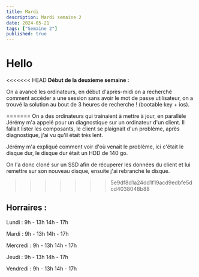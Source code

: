 ```yaml
---
title: Mardi
description: Mardi semaine 2
date: 2024-05-21
tags: ["Semaine 2"]
published: true
---
```



# Hello

<<<<<<< HEAD
__Début de la deuxieme semaine :__


On a avancé les ordinateurs, en début d'après-midi on a recherché comment accéder a une session sans avoir le mot de passe utilisateur, on a trouvé la solution au bout de 3 heures
de recherche ! (bootable key + ios).

=======
On a des ordinateurs qui trainaient à mettre à jour, en parallèle Jérémy m'a appelé pour un diagnostique sur un ordinateur d'un client.
Il fallait lister les composants, le client se plaignait d'un problème, après diagnostique, j'ai vu qu'il était très lent.

Jérémy m'a expliqué comment voir d'où venait le problème, ici c'était le disque dur, le disque dur était un HDD de 140 go. 

On l'a donc cloné sur un SSD afin de récuperer les données du client et lui remettre sur son nouveau disque, ensuite j'ai rebranché le disque.
>>>>>>> 5e9df8d1a24dd1f19acd9edbfe5dcd4038048b88


## Horraires :

Lundi    : 9h - 13h 14h - 17h

Mardi    : 9h - 13h 14h - 17h

Mercredi : 9h - 13h 14h - 17h

Jeudi    : 9h - 13h 14h - 17h

Vendredi : 9h - 13h 14h - 17h
